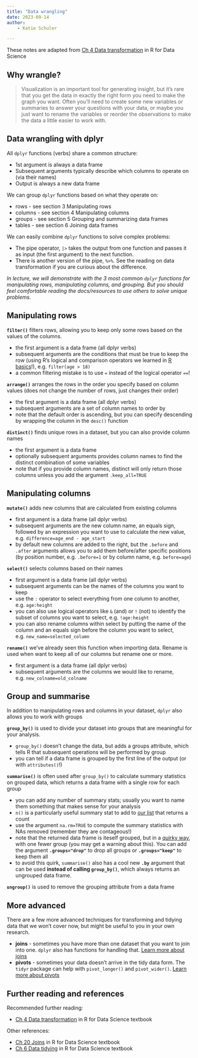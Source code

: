 ```yaml
---
title: "Data wrangling"
date: 2023-09-14
author: 
    - Katie Schuler

---
```


::: {.callout-note title="Acknowledgement"}
These notes are adapted from [Ch 4 Data transformation](https://r4ds.hadley.nz/data-transform) in R for Data Science
:::

## Why wrangle? 

> Visualization is an important tool for generating insight, but it’s rare that you get the data in exactly the right form you need to make the graph you want. Often you’ll need to create some new variables or summaries to answer your questions with your data, or maybe you just want to rename the variables or reorder the observations to make the data a little easier to work with.

## Data wrangling with dplyr

All `dplyr` functions (verbs) share a common structure:

- 1st argument is always a data frame
- Subsequent arguments typically describe which columns to operate on (via their names) 
- Output is always a new data frame

We can group `dplyr` functions based on what they operate on:

- rows - see section 3 Manipulating rows
- columns - see section 4 Manipulating columns
- groups - see section 5 Grouping and summarizing data frames
- tables - see section 6 Joining data frames

We can easily combine `dplyr` functions to solve complex problems:

- The pipe operator, `|>` takes the output from one function and passes it as input (the first argument) to the next function.
- There is another version of the pipe, `%>%`. See the reading on data transformation if you are curious about the difference. 

*In lecture, we will demonstrate with the 3 most common `dplyr` functions for manipulating rows, manipulating columns, and grouping. But you should feel comfortable reading the docs/resources to use others to solve unique problems.* 

## Manipulating rows


**`filter()`** filters rows, allowing you to keep only some rows based on the values of the columns. 

- the first argument is a data frame (all dplyr verbs)
- subsequent arguments are the conditions that must be true to keep the row (using R's logical and comparison operators we learned in [R basics](/notes/r-basics.qmd)!), e.g. `filter(age > 18)`
- a common filtering mistake is to use `=` instead of the logical operator `==`! 

**`arrange()`** arranges the rows in the order you specify based on column values (does not change the number of rows, just changes their order)

- the first argument is a data frame (all dplyr verbs)
- subsequent arguments are a set of column names to order by 
- note that the default order is ascending, but you can specify descending by wrapping the column in the `desc()` function 

**`distinct()`** finds unique rows in a dataset, but you can also provide column names 

- the first argument is a data frame
- optionally subsequent arguments provides column names to find the distinct combination of some variables 
- note that if you provide column names, distinct will only return those columns unless you add the argument `.keep_all=TRUE`


## Manipulating columns

**`mutate()`** adds new columns that are calculated from existing columns 

- first argument is a data frame (all dplyr verbs)
- subsequent arguments are the new column name, an equals sign, followed by an expression you want to use to calculate the new value, e.g. `difference=age_end - age_start` 
- by default new columns are added to the right, but the `.before` and `.after` arguments allows you to add them before/after specific positions (by position number, e.g. `.before=1` or by column name, e.g. `before=age`)

**`select()`** selects columns based on their names  

- first argument is a data frame (all dplyr verbs)
- subsequent arguments can be the names of the columns you want to keep 
- use the `:` operator to select everything from one column to another, e.g. `age:height`
- you can also use logical operators like `&` (and) or `!` (not) to identify the subset of columns you want to select, e.g. `!age:height`
- you can also rename columns within select by putting the name of the column and an equals sign before the column you want to select, e.g. `new_name=selected_column`

**`rename()`** we've already seen this function when importing data. Rename is used when want to keep all of our columns but rename one or more.  

- first argument is a data frame (all dplyr verbs)
- subsequent arguments are the columns we would like to rename, e.g. `new_colname=old_colname`


## Group and summarise

In addition to manipulating rows and columns in your dataset, `dplyr` also allows you to work with groups

**`group_by()`** is used to divide your dataset into groups that are meaningful for your analysis. 

-  `group_by()` doesn't change the data, but adds a groups attribute, which tells R that subsequent operations will be performed by group 
- you can tell if a data frame is grouped by the first line of the output (or with `attributes()`!)


**`summarise()`** is often used after `group_by()` to calculate summary statistics on grouped data, which returns a data frame with a single row for each group 

- you can add any number of summary stats; usually you want to name them something that makes sense for your analysis  
- `n()` is a particularly useful summary stat to add to [our list](/notes/r-basics.qmd#built-in-functions) that returns a count 
- use the argument `na.rm=TRUE` to compute the summary statistics with NAs removed (remember they are contageous!)
- note that the returned data frame is iteself grouped, but in a [quirky way](https://r4ds.hadley.nz/data-transform#grouping-by-multiple-variables), with one fewer group (you may get a warning about this). You can add the argument **`.groups="drop"`** to drop all groups or **`.groups="keep"`** to keep them all
- to avoid this quirk, `summarise()` also has a cool new **`.by`** argument that can be used **instead of calling `group_by()`**, which always returns an ungrouped data frame.

**`ungroup()`** is used to remove the grouping attribute from a data frame




## More advanced 

There are a few more advanced techniques for transforming and tidying data that we won't cover now, but might be useful to you in your own research.

- **joins** - sometimes you have more than one dataset that you want to join into one. `dplyr` also has functions for handling that. [Learn more about joins](https://r4ds.hadley.nz/joins)
- **pivots** - sometimes your data doesn't arrive in the tidy data form.  The `tidyr` package can help with  `pivot_longer()` and `pivot_wider()`. [Learn more about pivots](https://r4ds.hadley.nz/data-tidy)


## Further reading and references

Recommended further reading: 

- [Ch 4 Data transformation](https://r4ds.hadley.nz/data-transform) in R for Data Science textbook


Other references: 

- [Ch 20 Joins](https://r4ds.hadley.nz/joins) in R for Data Science textbook
- [Ch 6 Data tidying](https://r4ds.hadley.nz/data-tidy) in R for Data Science textbook

